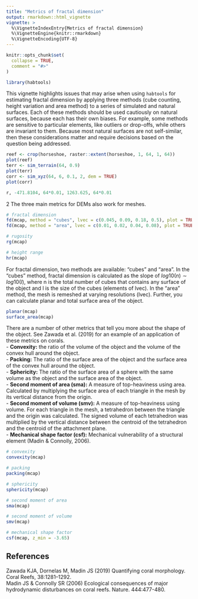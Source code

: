 ```yaml
---
title: "Metrics of fractal dimension"
output: rmarkdown::html_vignette
vignette: >
  %\VignetteIndexEntry{Metrics of fractal dimension}
  %\VignetteEngine{knitr::rmarkdown}
  %\VignetteEncoding{UTF-8}
---
```


```r
knitr::opts_chunk$set(
  collapse = TRUE,
  comment = "#>"
)
```

```r
library(habtools)
```

This vignette highlights issues that may arise when using `habtools` for estimating fractal dimension by applying three methods (cube counting, height variation and area method) to a series of simulated and natural surfaces. Each of these methods should be used cautiously on natural surfaces, because each has their own biases. For example, some methods are sensitive to particular elements, like outliers or drop-offs, while others are invariant to them. Because most natural surfaces are not self-similar, then these considerations matter and require decisions based on the question being addressed. 

```r
reef <- crop(horseshoe, raster::extent(horseshoe, 1, 64, 1, 64))
plot(reef)
terr <- sim_terrain(64, 0.9)
plot(terr)
corr <- sim_xyz(64, 6, 0.1, 2, dem = TRUE)
plot(corr)

r, -471.8104, 64*0.01, 1263.625, 64*0.01
```

2
The three main metrics for DEMs also work for meshes. 
```r
# fractal dimension
fd(mcap, method = "cubes", lvec = c(0.045, 0.09, 0.18, 0.5), plot = TRUE)
fd(mcap, method = "area", lvec = c(0.01, 0.02, 0.04, 0.08), plot = TRUE)

# rugosity
rg(mcap)

# height range 
hr(mcap)

```

For fractal dimension, two methods are available: "cubes" and "area". 
In the "cubes" method, fractal dimension is calculated as the slope of $log10(n) \sim log10(l)$, where n is the total number of cubes that contains any surface of the object and l is the size of the cubes (elements of lvec).
In the "area" method, the mesh is remeshed at varying resolutions (lvec).
Further, you can calculate planar and total surface area of the object.
```r
planar(mcap)
surface_area(mcap)
```

              
There are a number of other metrics that tell you more about the shape of the object. See Zawada et al. (2019) for an example of an application of these metrics on corals.   
- **Convexity:** the ratio of the volume of the object and the volume of the convex hull around the object.     
- **Packing:** The ratio of the surface area of the object and the surface area of the convex hull around the object.    
- **Sphericity:** The ratio of the surface area of a sphere with the same volume as the object and the surface area of the object.             
- **Second moment of area (sma):** A measure of top-heaviness using area. Calculated by multiplying the surface area of each triangle in the mesh by its vertical distance from the origin.             
- **Second moment of volume (smv):** A measure of top-heaviness using volume. For each triangle in the mesh, a tetrahedron between the triangle and the origin was calculated. The signed volume of each tetrahedron was multiplied by the vertical distance between the centroid of the tetrahedron and the centroid of the attachment plane.       
- **Mechanical shape factor (csf):**  Mechanical vulnerability of a structural element (Madin & Connolly, 2006).             
```r
# convexity
convexity(mcap)

# packing
packing(mcap)

# sphericity
sphericity(mcap)

# second moment of area
sma(mcap)

# second moment of volume
smv(mcap)

# mechanical shape factor
csf(mcap, z_min = -3.65)

```



## References       
Zawada KJA, Dornelas M, Madin JS (2019) Quantifying coral morphology. Coral Reefs, 38:1281–1292.          
Madin JS & Connolly SR (2006) Ecological consequences of major hydrodynamic disturbances on coral reefs. Nature. 444:477-480.                





